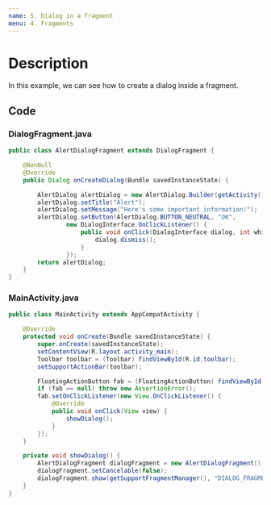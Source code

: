 ```yaml
---
name: 5. Dialog in a fragment
menu: 4. Fragments
---
```


# Description

In this example, we can see how to create a dialog inside a fragment.

## Code

### DialogFragment.java

```java
public class AlertDialogFragment extends DialogFragment {

    @NonNull
    @Override
    public Dialog onCreateDialog(Bundle savedInstanceState) {

        AlertDialog alertDialog = new AlertDialog.Builder(getActivity()).create();
        alertDialog.setTitle("Alert");
        alertDialog.setMessage("Here's some important information!");
        alertDialog.setButton(AlertDialog.BUTTON_NEUTRAL, "OK",
                new DialogInterface.OnClickListener() {
                    public void onClick(DialogInterface dialog, int which) {
                        dialog.dismiss();
                    }
                });
        return alertDialog;
    }
}
```

### MainActivity.java

```java
public class MainActivity extends AppCompatActivity {

    @Override
    protected void onCreate(Bundle savedInstanceState) {
        super.onCreate(savedInstanceState);
        setContentView(R.layout.activity_main);
        Toolbar toolbar = (Toolbar) findViewById(R.id.toolbar);
        setSupportActionBar(toolbar);

        FloatingActionButton fab = (FloatingActionButton) findViewById(R.id.fab);
        if (fab == null) throw new AssertionError();
        fab.setOnClickListener(new View.OnClickListener() {
            @Override
            public void onClick(View view) {
                showDialog();
            }
        });
    }

    private void showDialog() {
        AlertDialogFragment dialogFragment = new AlertDialogFragment();
        dialogFragment.setCancelable(false);
        dialogFragment.show(getSupportFragmentManager(), "DIALOG_FRAGMENT");
    }
}
```
